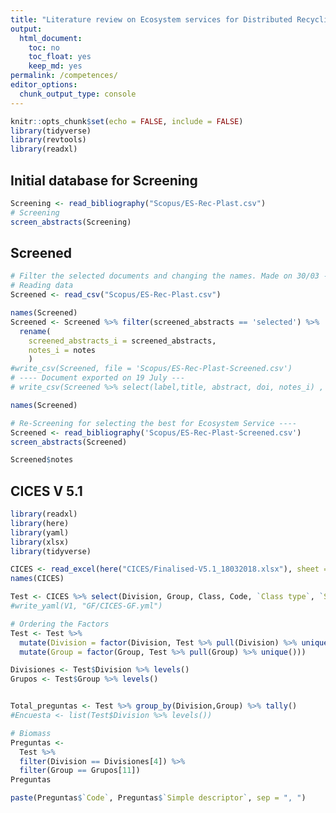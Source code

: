 ```yaml
---
title: "Literature review on Ecosystem services for Distributed Recycling"
output:
  html_document:
    toc: no
    toc_float: yes
    keep_md: yes
permalink: /competences/
editor_options:
  chunk_output_type: console
---
```



```r
knitr::opts_chunk$set(echo = FALSE, include = FALSE)
library(tidyverse)
library(revtools)
library(readxl)
```



## Initial database for Screening

```r
Screening <- read_bibliography("Scopus/ES-Rec-Plast.csv")
# Screening
screen_abstracts(Screening)

```


## Screened
```r

# Filter the selected documents and changing the names. Made on 30/03 -----
# Reading data
Screened <- read_csv("Scopus/ES-Rec-Plast.csv")

names(Screened)
Screened <- Screened %>% filter(screened_abstracts == 'selected') %>%
  rename(
    screened_abstracts_i = screened_abstracts,
    notes_i = notes
    )
#write_csv(Screened, file = 'Scopus/ES-Rec-Plast-Screened.csv')
# ---- Document exported on 19 July ---
# write_csv(Screened %>% select(label,title, abstract, doi, notes_i) , "Scopus/Screened-WD.csv")

names(Screened)

# Re-Screening for selecting the best for Ecosystem Service ----
Screened <- read_bibliography('Scopus/ES-Rec-Plast-Screened.csv')
screen_abstracts(Screened)

Screened$notes
```


## CICES V 5.1


```r
library(readxl)
library(here)
library(yaml)
library(xlsx)
library(tidyverse)

CICES <- read_excel(here("CICES/Finalised-V5.1_18032018.xlsx"), sheet = "CICES V5.1",  skip = 4 )
names(CICES)

Test <- CICES %>% select(Division, Group, Class, Code, `Class type`, `Simple descriptor`)
#write_yaml(V1, "GF/CICES-GF.yml")

# Ordering the Factors
Test <- Test %>%
  mutate(Division = factor(Division, Test %>% pull(Division) %>% unique())) %>% 
  mutate(Group = factor(Group, Test %>% pull(Group) %>% unique())) 

Divisiones <- Test$Division %>% levels()
Grupos <- Test$Group %>% levels()


Total_preguntas <- Test %>% group_by(Division,Group) %>% tally()
#Encuesta <- list(Test$Division %>% levels())
```


```r
# Biomass
Preguntas <- 
  Test %>% 
  filter(Division == Divisiones[4]) %>% 
  filter(Group == Grupos[11]) 
Preguntas

paste(Preguntas$`Code`, Preguntas$`Simple descriptor`, sep = ", ")

```

